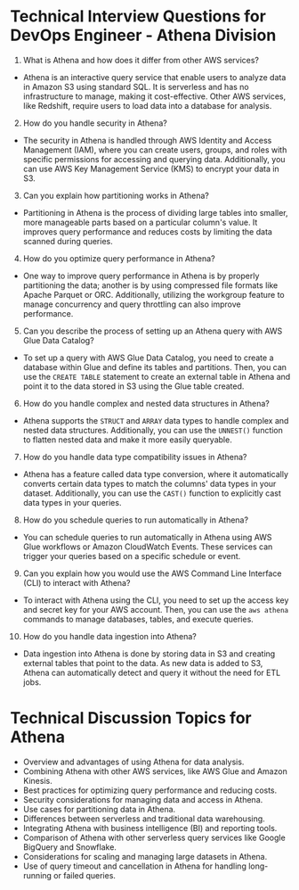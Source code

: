 
# Technical Interview Questions for DevOps Engineer - Athena Division

1. What is Athena and how does it differ from other AWS services?
- Athena is an interactive query service that enable users to analyze data in Amazon S3 using standard SQL. It is serverless and has no infrastructure to manage, making it cost-effective. Other AWS services, like Redshift, require users to load data into a database for analysis.

2. How do you handle security in Athena? 
- The security in Athena is handled through AWS Identity and Access Management (IAM), where you can create users, groups, and roles with specific permissions for accessing and querying data. Additionally, you can use AWS Key Management Service (KMS) to encrypt your data in S3.

3. Can you explain how partitioning works in Athena? 
- Partitioning in Athena is the process of dividing large tables into smaller, more manageable parts based on a particular column's value. It improves query performance and reduces costs by limiting the data scanned during queries.

4. How do you optimize query performance in Athena?
- One way to improve query performance in Athena is by properly partitioning the data; another is by using compressed file formats like Apache Parquet or ORC. Additionally, utilizing the workgroup feature to manage concurrency and query throttling can also improve performance.

5. Can you describe the process of setting up an Athena query with AWS Glue Data Catalog? 
- To set up a query with AWS Glue Data Catalog, you need to create a database within Glue and define its tables and partitions. Then, you can use the `CREATE TABLE` statement to create an external table in Athena and point it to the data stored in S3 using the Glue table created.

6. How do you handle complex and nested data structures in Athena?
- Athena supports the `STRUCT` and `ARRAY` data types to handle complex and nested data structures. Additionally, you can use the `UNNEST()` function to flatten nested data and make it more easily queryable.

7. How do you handle data type compatibility issues in Athena?
- Athena has a feature called data type conversion, where it automatically converts certain data types to match the columns' data types in your dataset. Additionally, you can use the `CAST()` function to explicitly cast data types in your queries.

8. How do you schedule queries to run automatically in Athena?
- You can schedule queries to run automatically in Athena using AWS Glue workflows or Amazon CloudWatch Events. These services can trigger your queries based on a specific schedule or event.

9. Can you explain how you would use the AWS Command Line Interface (CLI) to interact with Athena?
- To interact with Athena using the CLI, you need to set up the access key and secret key for your AWS account. Then, you can use the `aws athena` commands to manage databases, tables, and execute queries.

10. How do you handle data ingestion into Athena?
- Data ingestion into Athena is done by storing data in S3 and creating external tables that point to the data. As new data is added to S3, Athena can automatically detect and query it without the need for ETL jobs.

# Technical Discussion Topics for Athena

- Overview and advantages of using Athena for data analysis.
- Combining Athena with other AWS services, like AWS Glue and Amazon Kinesis.
- Best practices for optimizing query performance and reducing costs.
- Security considerations for managing data and access in Athena.
- Use cases for partitioning data in Athena.
- Differences between serverless and traditional data warehousing.
- Integrating Athena with business intelligence (BI) and reporting tools.
- Comparison of Athena with other serverless query services like Google BigQuery and Snowflake.
- Considerations for scaling and managing large datasets in Athena.
- Use of query timeout and cancellation in Athena for handling long-running or failed queries.